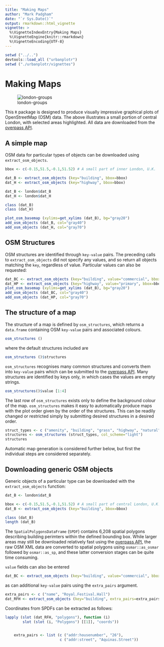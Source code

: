```yaml
---
title: "Making Maps"
author: "Mark Padgham"
date: "`r Sys.Date()`"
output: rmarkdown::html_vignette
vignette: >
  %\VignetteIndexEntry{Making Maps}
  %\VignetteEngine{knitr::rmarkdown}
  %\VignetteEncoding{UTF-8}
---
```


```r
setwd ("../..")
devtools::load_all ("urbanplotr")
setwd ("./urbanplotr/vignettes")
```

# Making Maps

![london-groups](london-groups.png)

This `R` package is designed to produce visually impressive graphical plots of
OpenStreetMap (OSM) data. The above illustrates a small portion of central
London, with selected areas highlighted. All data are downloaded from the
[overpass API](https://overpass-api.de).  

## A simple map

OSM data for particular types of objects can be downloaded using
`extract_osm_objects`.
```r
bbox <- c(-0.15,51.5,-0.1,51.52) # A small part of inner London, U.K.
```
```r
dat_B <- extract_osm_objects (key="building", bbox=bbox)
dat_H <- extract_osm_objects (key="highway", bbox=bbox)
```
```r
dat_B <- london$dat_B
dat_H <- london$dat_H
```
```r
class (dat_B)
class (dat_H)
```
```r
plot_osm_basemap (xylims=get_xylims (dat_B), bg="gray20")
add_osm_objects (dat_B, col="gray40")
add_osm_objects (dat_H, col="gray70")
```

## OSM Structures

OSM structures are identified through `key-value` pairs. The preceding calls to
`extract_osm_objects` did not specify any values, and so return all objects
matching the `key`, regardless of value. Particular values can also be
requested:
```r
dat_BC <- extract_osm_objects (key="building", value="commercial", bbox=bbox)
dat_HP <- extract_osm_objects (key="highway", value="primary", bbox=bbox)
plot_osm_basemap (xylims=get_xylims (dat_B), bg="gray20")
add_osm_objects (dat_BC, col="gray40")
add_osm_objects (dat_HP, col="gray70")
```

## The structure of a map

The structure of a map is defined by `osm_structures`, which returns a
`data.frame` containing OSM `key-value` pairs and associated colours. 

```r
osm_structures ()
```

where the default structures included are

```r
osm_structures ()$structures
```

`osm_structures` recognises many common structures and converts them into
`key-value` pairs which can be submitted to the 
[overpass API](https://overpass-api.de).  Many structures are identified by keys
only, in which cases the values are empty strings.

```r
osm_structures()$value [1:4]
```

The last row of `osm_structures` exists only to define the background colour of
the map. `osm_structures` makes it easy to automatically produce maps with the
plot order given by the order of the structures. This can be readily changed
or restricted simply by submitting desired structures in a desired order.

```r
struct_types <- c ("amenity", "building", "grass", "highway", "natural", "park")
structures <- osm_structures (struct_types, col_scheme="light")
structures
```

Automatic map generation is considered further below, but first the individual
steps are considered separately.

## Downloading generic OSM objects


Generic objects of a particular type can be downloaded with the
`extract_osm_objects` function:

```r
dat_B <- london$dat_B
```

```r
bbox <- c(-0.15,51.5,-0.1,51.52) # A small part of central London, U.K.
dat_B <- extract_osm_objects (key="building", bbox=bbox)
```
```r
class (dat_B)
length (dat_B)
```

The `SpatialPolygonsDataFrame` (`SPDF`) contains 6,208 spatial polygons
describing building perimters within the defined bounding box. While 
larger areas may still be downloaded relatively fast using the 
[overpass API](https://overpass-api.de), the raw OSM XML data are converted to
spatial polygons using `osmar::as_osmar` followed by `osmar::as_sp`, and these
latter conversion stages can be quite time consuming.

`value` fields can also be entered
```r
dat_BC <- extract_osm_objects (key="building", value="commercial", bbox=bbox)
```
as can additional `key-value` pairs using the `extra_pairs` argument.
```r
extra_pairs <- c ("name", "Royal.Festival.Hall")
dat_RFH <- extract_osm_objects (key="building", extra_pairs=extra_pairs, bbox=bbox)
```
Coordinates from SPDFs can be extracted as follows:
```r
lapply (slot (dat_RFH, "polygons"), function (i) 
        slot (slot (i, "Polygons") [[1]], "coords"))


    extra_pairs <- list (c ("addr:housenumber", "26"),
                         c ("addr:street", "Aquinas.Street"))
```


